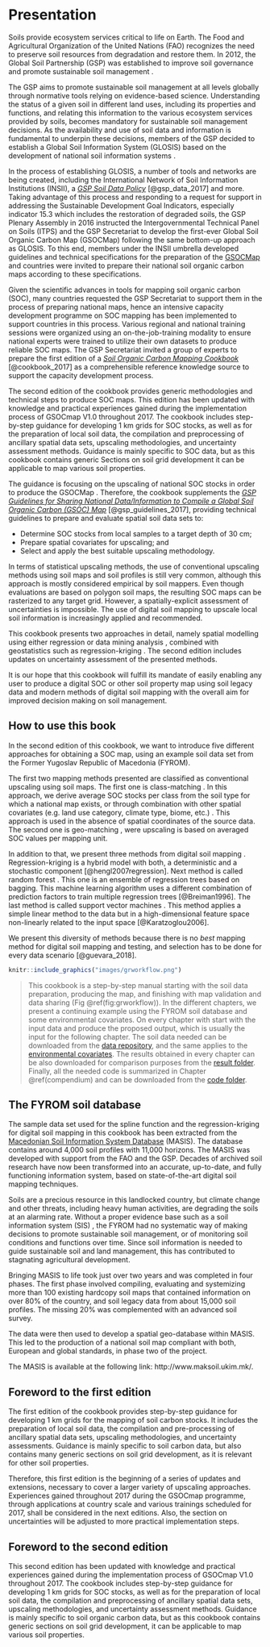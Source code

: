 \mainmatter
\pagestyle{fancy}

# Presentation

Soils provide ecosystem services critical to life on Earth. The Food and Agricultural Organization of the United Nations (FAO) recognizes the need to preserve soil resources from degradation and restore them. In 2012, the Global Soil Partnership (GSP) was established to improve soil governance and promote sustainable soil management \index{Sustainable soil management}. 

The GSP aims to promote sustainable soil management \index{Sustainable soil management} at all levels globally through normative tools relying on evidence-based science. Understanding the status of a given soil in different land uses, including its properties and functions, and relating this information to the various ecosystem services provided by soils, becomes mandatory for sustainable soil management \index{Sustainable soil management} decisions. As the availability and use of soil data and information is fundamental to underpin these decisions, members of the GSP decided to establish a Global Soil Information System (GLOSIS) 
\index{Soil Information System (SIS)!global} based on the development of national soil information systems \index{Soil Information System (SIS)!national}.

In the process of establishing GLOSIS, a number of tools and networks are being created, including the International Network of Soil Information Institutions (INSII), a [*GSP Soil Data Policy*](http://www.fao.org/3/a-bs975e.pdf) [@gsp_data_2017] and more. Taking advantage of this process and responding to a request for support in addressing the Sustainable Development Goal Indicators, especially indicator 15.3 which includes the restoration of degraded soils, the GSP Plenary Assembly in 2016 instructed the Intergovernmental Technical Panel on Soils (ITPS) and the GSP Secretariat to develop the first-ever Global Soil Organic Carbon Map (GSOCMap) \index{Global Soil Organic Carbon Map (GSOCMap)} following the same bottom-up approach as GLOSIS. To this end, members under the INSII umbrella developed guidelines and technical specifications for the preparation of the [GSOCMap](http://www.fao.org/3/a-bp164e.pdf) \index{Global Soil Organic Carbon Map (GSOCMap)} and countries were invited to prepare their national soil organic carbon maps according to these specifications.

Given the scientific advances in tools for mapping soil organic carbon (SOC), many countries requested the GSP Secretariat to support them in the process of preparing national maps, hence an intensive capacity development programme on SOC mapping has been implemented to support countries in this process. Various regional and national training sessions were organized using an on-the-job-training modality to ensure national experts were trained to utilize their own datasets to produce reliable SOC maps. The GSP Secretariat invited a group of experts to prepare the first edition of a [*Soil Organic Carbon Mapping Cookbook*](http://www.fao.org/3/a-bs901e.pdf) [@cookbook_2017] as a comprehensible reference knowledge source to support the capacity development process.

The second edition of the cookbook provides generic methodologies and technical steps to produce SOC maps. This edition has been updated with knowledge and practical experiences gained during the implementation process of GSOCmap V1.0 \index{Global Soil Organic Carbon Map (GSOCMap)} throughout 2017. The cookbook includes step-by-step guidance for developing 1 km grids for SOC stocks, as well as for the preparation of local soil data, the compilation and preprocessing of ancillary spatial data sets, upscaling methodologies, and uncertainty assessment methods. Guidance is mainly specific to SOC data, but as this cookbook contains generic Sections on soil grid development it can be applicable to map various soil properties. 

The guidance is focusing on the upscaling of national SOC stocks in order to produce the GSOCMap \index{Global Soil Organic Carbon Map (GSOCMap)}. Therefore, the cookbook supplements the [*GSP Guidelines for Sharing National Data/Information to Compile a Global Soil Organic Carbon (GSOC) Map*](http://www.fao.org/3/a-bp164e.pdf) [@gsp_guidelines_2017], providing technical guidelines to prepare and evaluate spatial soil data sets to: 

* Determine SOC stocks from local samples to a target depth of 30 cm;
* Prepare spatial covariates \index{Environmental covariates} for upscaling; and
* Select and apply the best suitable upscaling methodology.

In terms of statistical upscaling methods, the use of conventional upscaling methods using soil maps and soil profiles is still very common, although this approach is mostly considered empirical by soil mappers. Even though evaluations are based on polygon soil maps, the resulting SOC maps can be rasterized to any target grid. However, a spatially-explicit assessment of uncertainties is impossible. The use of digital soil mapping to upscale local soil information is increasingly applied and recommended.

This cookbook presents two approaches in detail, namely spatial modelling using either regression or data mining analysis \index{Random forest (RF)}, combined with geostatistics such as regression-kriging \index{Regression-kriging (RK)}. The second edition includes updates on uncertainty assessment of the presented methods.

It is our hope that this cookbook will fulfill its mandate of easily enabling any user to produce a digital SOC or other soil property map using soil legacy data and modern methods of digital soil mapping \index{Digital Soil Mapping (DSM)} with the overall aim for improved decision making on soil management.

## 	How to use this book

In the second edition of this cookbook, we want to introduce five different approaches for obtaining a SOC map, using an example soil data set from the Former Yugoslav Republic of Macedonia (FYROM).

The first two mapping methods presented are classified as conventional upscaling using soil maps. The first one is class-matching \index{Class-matching}. In this approach, we derive average SOC stocks per class from the soil type for which a national map exists, or through combination with other spatial covariates (e.g. land use category, climate type, biome, etc.) \index{Environmental covariates}. This approach is used in the absence of spatial coordinates of the source data. The second one is geo-matching \index{Geo-matching}, were upscaling is based on averaged SOC values per mapping unit.

In addition to that, we present three methods from digital soil mapping \index{Digital Soil Mapping (DSM)}. Regression-kriging \index{Regression-kriging (RK)} is a hybrid model with both, a deterministic and a stochastic component [@hengl2007regression]. Next method is called random forest \index{Random forest (RF)}. This one is an ensemble of regression trees based on bagging. This machine learning algorithm uses a different combination of prediction factors to train multiple regression trees [@Breiman1996]. The last method is called support vector machines \index{Support Vector Machines (SVM)}. This method applies a simple linear method to the data but in a high-dimensional feature space non-linearly related to the input space [@Karatzoglou2006].

We present this diversity of methods because there is no *best* mapping method for digital soil mapping \index{Digital Soil Mapping (DSM)} and testing, and selection has to be done for every data scenario [@guevara_2018].

```r
knitr::include_graphics("images/grworkflow.png")
```

> This cookbook is a step-by-step manual starting with the soil data preparation, producing the map, and finishing with map validation and data sharing (Fig \@ref(fig:grworkflow)). In the different chapters, we present a continuing example using the FYROM soil database and some environmental covariates. On every chapter with start with the input data and produce the proposed output, which is usually the input for the following chapter. The soil data needed can be downloaded from the [data repository](https://github.com/FAO-GSP/SOC-Mapping-Cookbook/tree/master/data), and the same applies to the [environmental covariates](https://github.com/FAO-GSP/SOC-Mapping-Cookbook/tree/master/covs). The results obtained in every chapter can be also downloaded for comparison purposes from the [result folder](https://github.com/FAO-GSP/SOC-Mapping-Cookbook/tree/master/results). Finally, all the needed code is summarized in Chapter \@ref(compendium) and can be downloaded from the [code folder](https://github.com/FAO-GSP/SOC-Mapping-Cookbook/tree/master/code).

## The FYROM soil database

The sample data set used for the spline function and the regression-kriging for digital soil mapping in this cookbook has been extracted from the [Macedonian Soil Information System Database](http://www.maksoil.ukim.mk/) (MASIS). The database contains around 4,000 soil profiles with 11,000 horizons. The MASIS was developed with support from the FAO and the GSP. Decades of archived soil research have now been transformed into an accurate, up-to-date, and fully functioning information system, based on state-of-the-art digital soil mapping techniques.

Soils are a precious resource in this landlocked country, but climate change and other threats, including heavy human activities, are degrading the soils at an alarming rate. Without a proper evidence base such as a soil information system (SIS) \index{Soil Information System (SIS)!national}, the FYROM had no systematic way of making decisions to promote sustainable soil management, or of monitoring soil conditions and functions over time. Since soil information is needed to guide sustainable soil and land management, this has contributed to stagnating agricultural development.

Bringing MASIS to life took just over two years and was completed in four phases. The first phase involved compiling, evaluating and systemizing more than 100 existing hardcopy soil maps that contained information on over 80% of the country, and soil legacy data from about 15,000 soil profiles. The missing 20% was complemented with an advanced soil survey.

The data were then used to develop a spatial geo-database within MASIS. This led to the production of a national soil map compliant with both, European and global standards, in phase two of the project. 

The MASIS is available at the following link: http://www.maksoil.ukim.mk/.

## Foreword to the first edition

The first edition of the cookbook provides step-by-step guidance for developing 1 km grids for the mapping of soil carbon stocks. It includes the preparation of local soil data, the compilation and pre-processing of ancillary spatial data sets, upscaling methodologies, and uncertainty assessments. Guidance is mainly specific to soil carbon data, but also contains many generic sections on soil grid development, as it is relevant for other soil properties.

Therefore, this first edition is the beginning of a series of updates and extensions, necessary to cover a larger variety of upscaling approaches. Experiences gained throughout 2017 during the GSOCmap programme, through applications at country scale and various trainings scheduled for 2017, shall be considered in the next editions. Also, the section on uncertainties will be adjusted to more practical implementation steps.

## Foreword to the second edition

This second edition has been updated with knowledge and practical experiences gained during the implementation process of GSOCmap V1.0 throughout 2017. The cookbook includes step-by-step guidance for developing 1 km grids for SOC stocks, as well as for the preparation of local soil data, the compilation and preprocessing of ancillary spatial data sets, upscaling methodologies, and uncertainty assessment methods. Guidance is mainly specific to soil organic carbon data, but as this cookbook contains generic sections on soil grid development, it can be applicable to map various soil properties. 
